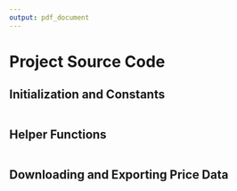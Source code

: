 ```yaml
---
output: pdf_document
---
```


\appendix

# Project Source Code

## Initialization and Constants

```r
```

## Helper Functions
```r
```

## Downloading and Exporting Price Data

```r
```
